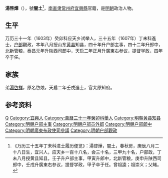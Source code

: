 '''湯啓燁'''（{{bd|？||1624年||}}），號'''闇土'''<ref>《万历三十五年丁未科进士履历便览》：湯啓燁，闇土，春秋房，庚辰八月二十八日生，宜兴人，应天乡一百十八名，会三十名，三甲九十名，户部政，丁未八月授黄县知县，壬子升户部主事，甲寅升郎中，北新管粮，庚申升陕西司郎中，壬戌升廣東右参议，提督学政，甲子卒于任。曾祖逵；祖崇义；父睹。</ref>，[[南直隶|南直隶]][[常州府|常州府]][[宜興縣|宜興縣]]官籍，是[[明朝|明朝]]政治人物。

== 生平 ==
万历三十一年（1603年）癸卯科应天乡试举人，三十五年（1607年）丁未科進士，[[户部|户部]]觀政，本年八月授山东[[黄县|黄县]]知县，四十年升户部主事，四十二年升郎中，北新管粮，泰昌元年升陕西司郎中，天启二年正月升廣東右参议，提督学政，四年卒于任。

== 家族 ==
弟[[湯啓祥|湯啓祥]]，原名啓烺，天启二年壬戌進士，官太原知府。

==参考资料==
{{reflist}}

{{萬曆三十五年丁未科殿試金榜}}

{{Authority control}}

{{DEFAULTSORT:}}
[[Category:湯姓|Q]]
[[Category:宜興人|Category:宜興人]]
[[Category:萬曆三十一年癸卯科舉人|Category:萬曆三十一年癸卯科舉人]]
[[Category:明朝黄县知县|Category:明朝黄县知县]]
[[Category:明朝户部主事|Category:明朝户部主事]]
[[Category:明朝户部员外郎|Category:明朝户部员外郎]]
[[Category:明朝户部郎中|Category:明朝户部郎中]]
[[Category:明朝廣東布政使司參議|Category:明朝廣東布政使司參議]]
[[Category:明朝户部觀政|Category:明朝户部觀政]]


{{明朝人物小作品}}
